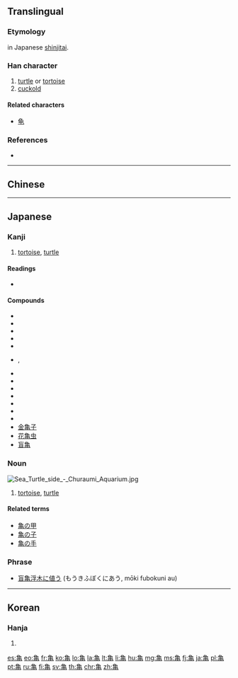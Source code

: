 {{also|龜}}<!-- may be replaced by zh-forms -->
==Translingual==
{{Han simplified forms|龜|亀|龟}}

===Etymology===
{{Han simp|龜}} in Japanese [[shinjitai]].

===Han character===
{{Han char|rn=5|rad=乙|as=10|sn=11|var=2|four=27716|canj=NWLU|ids=⿱⺈⿻昌乚,⿱⺈⿻日电}}

# [[turtle]] or [[tortoise]]
# [[cuckold]]

====Related characters====
* [[龟]]

===References===
* {{Han ref|kx=0142.281|dkj=00210|hdz=80010.190|uh=4E80|ud=20096}}

----

==Chinese==
{{zh-see|龜|v}}

----

==Japanese==

===Kanji===
{{ja-kanji|grade=c|rs=乙10|style=s|kyu=龜}}

# [[tortoise]], [[turtle]]

====Readings====
* {{ja-readings
|goon=[[き]] (ki), [[く]] (ku) {{qualifier|non-[[w:Jōyō kanji|Jōyō]] reading}}, [[こん]] (kon) {{qualifier|non-[[w:Jōyō kanji|Jōyō]] reading}}
|kanon=[[き]] (ki), [[きゅう]] (kyū), from [[きう]] (kiu) {{qualifier|non-[[w:Jōyō kanji|Jōyō]] reading}}, [[きん]] (kin) {{qualifier|non-[[w:Jōyō kanji|Jōyō]] reading}}
|kun=[[かめ]] (kame)
|nanori=[[ひさ]] (hisa), [[ひさし]] (hisashi)}}

====Compounds====
* {{ja-r|青海亀|あおうみがめ}}
* {{ja-r|赤海亀|あかうみがめ}}
* {{ja-r|石亀|いしがめ}}
* {{ja-r|海亀|うみがめ}}
* {{ja-r|阿亀|おかめ}}
* {{ja-r|亀卜|かめうら}}, {{ja-r|亀卜|きぼく}}
* {{ja-r|亀鑑|きかん}}
* {{ja-r|亀甲|きっこう}}
* {{ja-r|亀甲模様|きっこうもよう}}
* {{ja-r|亀頭|きとう}}
* {{ja-r|亀裂|きれつ}}
* {{ja-r|銭亀|ぜにがめ}}
* {{ja-r|出歯亀|でばかめ}}
* [[金亀子]]
* [[花亀虫]]
* [[盲亀]]

{{ja-kanjitab|かめ|yomi=k}}

===Noun===
[[File:Sea Turtle side - Churaumi Aquarium.jpg|thumb]]
{{ja-noun|かめ|kyu=龜}}

# [[tortoise]], [[turtle]]

====Related terms====
* [[亀の甲]]
* [[亀の子]]
* [[亀の手]]

===Phrase===
* [[盲亀浮木に値う]] (もうきふぼくにあう, mōki fubokuni au)

----

==Korean==

===Hanja===
{{ko-hanja|hangeul=[[귀]], [[균]]|rv=gwi, gyun|mr=kwi, kyun}}

# {{defn|lang=ko|sort=龜00}}

[[Category:CJKV radicals| ]]

[[es:亀]]
[[eo:亀]]
[[fr:亀]]
[[ko:亀]]
[[lo:亀]]
[[la:亀]]
[[lt:亀]]
[[li:亀]]
[[hu:亀]]
[[mg:亀]]
[[ms:亀]]
[[fj:亀]]
[[ja:亀]]
[[pl:亀]]
[[pt:亀]]
[[ru:亀]]
[[fi:亀]]
[[sv:亀]]
[[th:亀]]
[[chr:亀]]
[[zh:亀]]